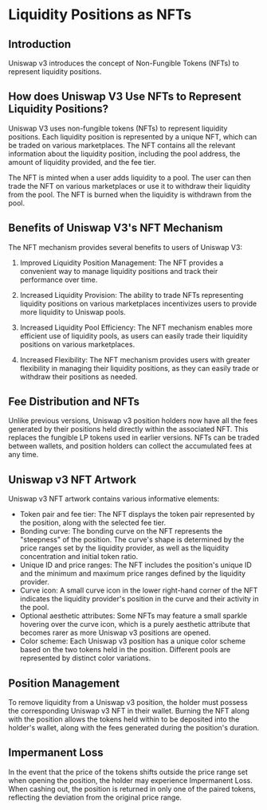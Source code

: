 
# Liquidity Positions as NFTs


## Introduction
Uniswap v3 introduces the concept of Non-Fungible Tokens (NFTs) to represent liquidity positions. 

## How does Uniswap V3 Use NFTs to Represent Liquidity Positions?
Uniswap V3 uses non-fungible tokens (NFTs) to represent liquidity positions. Each liquidity position is represented by a unique NFT, which can be traded on various marketplaces. The NFT contains all the relevant information about the liquidity position, including the pool address, the amount of liquidity provided, and the fee tier.

The NFT is minted when a user adds liquidity to a pool. The user can then trade the NFT on various marketplaces or use it to withdraw their liquidity from the pool. The NFT is burned when the liquidity is withdrawn from the pool.

## Benefits of Uniswap V3's NFT Mechanism
The NFT mechanism provides several benefits to users of Uniswap V3:

1. Improved Liquidity Position Management: The NFT provides a convenient way to manage liquidity positions and track their performance over time.

2. Increased Liquidity Provision: The ability to trade NFTs representing liquidity positions on various marketplaces incentivizes users to provide more liquidity to Uniswap pools.

3. Increased Liquidity Pool Efficiency: The NFT mechanism enables more efficient use of liquidity pools, as users can easily trade their liquidity positions on various marketplaces.

4. Increased Flexibility: The NFT mechanism provides users with greater flexibility in managing their liquidity positions, as they can easily trade or withdraw their positions as needed.

## Fee Distribution and NFTs
Unlike previous versions, Uniswap v3 position holders now have all the fees generated by their positions held directly within the associated NFT. This replaces the fungible LP tokens used in earlier versions. NFTs can be traded between wallets, and position holders can collect the accumulated fees at any time.

## Uniswap v3 NFT Artwork
Uniswap v3 NFT artwork contains various informative elements:
- Token pair and fee tier: The NFT displays the token pair represented by the position, along with the selected fee tier.
- Bonding curve: The bonding curve on the NFT represents the "steepness" of the position. The curve's shape is determined by the price ranges set by the liquidity provider, as well as the liquidity concentration and initial token ratio.
- Unique ID and price ranges: The NFT includes the position's unique ID and the minimum and maximum price ranges defined by the liquidity provider.
- Curve icon: A small curve icon in the lower right-hand corner of the NFT indicates the liquidity provider's position in the curve and their activity in the pool.
- Optional aesthetic attributes: Some NFTs may feature a small sparkle hovering over the curve icon, which is a purely aesthetic attribute that becomes rarer as more Uniswap v3 positions are opened.
- Color scheme: Each Uniswap v3 position has a unique color scheme based on the two tokens held in the position. Different pools are represented by distinct color variations.

## Position Management
To remove liquidity from a Uniswap v3 position, the holder must possess the corresponding Uniswap v3 NFT in their wallet. Burning the NFT along with the position allows the tokens held within to be deposited into the holder's wallet, along with the fees generated during the position's duration.

## Impermanent Loss
In the event that the price of the tokens shifts outside the price range set when opening the position, the holder may experience Impermanent Loss. When cashing out, the position is returned in only one of the paired tokens, reflecting the deviation from the original price range.

